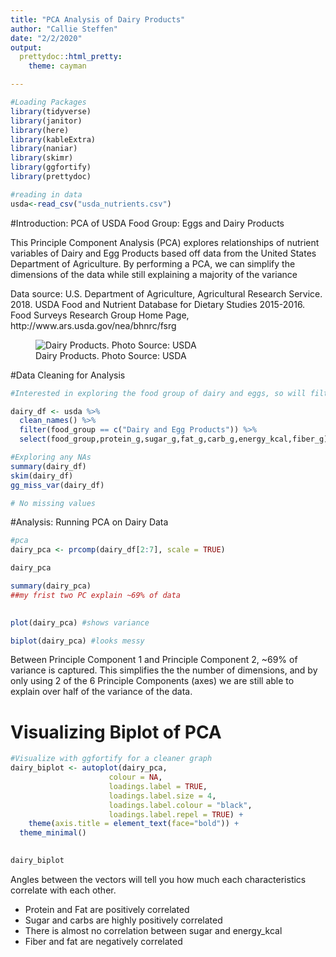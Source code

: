 ```yaml
---
title: "PCA Analysis of Dairy Products"
author: "Callie Steffen"
date: "2/2/2020"
output:
  prettydoc::html_pretty:
    theme: cayman

---
```



```r

#Loading Packages
library(tidyverse)
library(janitor)
library(here)
library(kableExtra)
library(naniar)
library(skimr)
library(ggfortify)
library(prettydoc)

#reading in data
usda<-read_csv("usda_nutrients.csv")
```

#Introduction: PCA of USDA Food Group: Eggs and Dairy Products


This Principle Component Analysis (PCA) explores relationships of nutrient variables of Dairy and Egg Products based off data from the United States Department of Agriculture. By performing a PCA, we can simplify the dimensions of the data while still explaining a majority of the variance


Data source: 
 U.S. Department of Agriculture, Agricultural Research Service. 2018. USDA Food and Nutrient Database for Dietary Studies 2015-2016. Food Surveys Research Group Home Page, http://www.ars.usda.gov/nea/bhnrc/fsrg

 
 
![Dairy Products. Photo Source: USDA](images/usda_dairy.png)

#Data Cleaning for Analysis 
```r

#Interested in exploring the food group of dairy and eggs, so will filter data for that food group and differnt nutrient aspects

dairy_df <- usda %>% 
  clean_names() %>% 
  filter(food_group == c("Dairy and Egg Products")) %>% 
  select(food_group,protein_g,sugar_g,fat_g,carb_g,energy_kcal,fiber_g)

#Exploring any NAs
summary(dairy_df)
skim(dairy_df)
gg_miss_var(dairy_df)

# No missing values


```

#Analysis: Running PCA on Dairy Data
```r

#pca
dairy_pca <- prcomp(dairy_df[2:7], scale = TRUE)

dairy_pca

summary(dairy_pca)
##my frist two PC explain ~69% of data 

 
plot(dairy_pca) #shows variance

biplot(dairy_pca) #looks messy


```

Between Principle Component 1 and Principle Component 2, ~69% of variance is captured. This simplifies the the number of dimensions, and by only using 2 of the 6 Principle Components (axes) we are still able to explain over half of the variance of the data. 

# Visualizing Biplot of PCA 
```r
#Visualize with ggfortify for a cleaner graph
dairy_biplot <- autoplot(dairy_pca, 
                      colour = NA,
                      loadings.label = TRUE,
                      loadings.label.size = 4,
                      loadings.label.colour = "black",
                      loadings.label.repel = TRUE) +
    theme(axis.title = element_text(face="bold")) +
  theme_minimal()
  

dairy_biplot 
```

Angles between the vectors will tell you how much each characteristics correlate with each other. 



* Protein and Fat are positively correlated 
* Sugar and carbs are highly positively correlated 
* There is almost no correlation between sugar and energy_kcal
* Fiber and fat are negatively correlated
  



